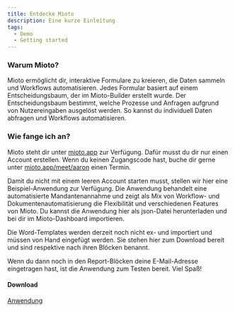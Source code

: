 ```yaml
---
title: Entdecke Mioto
description: Eine kurze Einleitung
tags:
  - Demo
  - Getting started
---
```


### **Warum Mioto?**

Mioto ermöglicht dir, interaktive Formulare zu kreieren, die Daten sammeln und Workflows automatisieren. Jedes Formular basiert auf einem Entscheidungsbaum, der im Mioto-Builder erstellt wurde. Der Entscheidungsbaum bestimmt, welche Prozesse und Anfragen aufgrund von Nutzereingaben ausgelöst werden. So kannst du individuell Daten abfragen und Workflows automatisieren.

### Wie fange ich an?

Mioto steht dir unter [mioto.app](https://mioto.app "mioto.app") zur Verfügung. Dafür musst du dir nur einen Account erstellen. Wenn du keinen Zugangscode hast, buche dir gerne unter [mioto.app/meet/aaron](https://mioto.app/meet/aaron "mioto.app/meet/aaron") einen Termin.

Damit du nicht mit einem leeren Account starten musst, stellen wir hier eine Beispiel-Anwendung zur Verfügung. Die Anwendung behandelt eine automatisierte Mandantenannahme und zeigt als Mix von Workflow- und Dokumentenautomatisierung die Flexibilität und verschiedenen Features von Mioto. Du kannst die Anwendung hier als json-Datei herunterladen und bei dir im Mioto-Dashboard importieren.

Die Word-Templates werden derzeit noch nicht ex- und importiert und müssen von Hand eingefügt werden. Sie stehen hier zum Download bereit und sind respektive nach ihren Blöcken benannt.

Wenn du dann noch in den Report-Blöcken deine E-Mail-Adresse eingetragen hast, ist die Anwendung zum Testen bereit. Viel Spaß!

#### Download

[Anwendung](../assets/demo.zip)